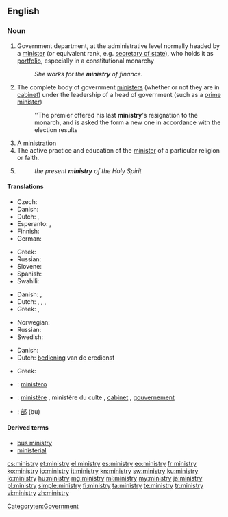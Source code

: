 ==English==

===Noun===
{{wikipedia}}
{{en-noun|ministr|ies}}

# Government department, at the administrative level normally headed by a [[minister]] (or equivalent rank, e.g. [[secretary of state]]), who holds it as [[portfolio]], especially in a constitutional monarchy
#: ''She works for the '''ministry''' of finance.''
# The complete body of government [[minister]]s (whether or not they are in [[cabinet]]) under the leadership of a head of government (such as a [[prime minister]])
#: ''The premier offered his last '''ministry''''s resignation to the monarch, and is asked the form a new one in accordance with the election results
# A [[ministration]]
# The active practice and education of the [[minister]] of a particular religion or faith.
# {{Christianity}} {{rfdef|lang=en|topic=Christianity}}
#: ''the present '''ministry''' of the Holy Spirit''

====Translations====
{{trans-top|government department}}
* Czech: {{t+|cs|ministerstvo|n}}
* Danish: {{t-|da|ministerium|n}}
* Dutch: {{t+|nl|ministerie|n}}, {{t-|nl|departement|n}}
* Esperanto: {{t|eo|ministerio}}, {{t|eo|ministrejo}}
* Finnish: {{t+|fi|ministeriö}}
* German: {{t+|de|Ministerium|n}}
{{trans-mid}}
* Greek: {{t+|el|υπουργείο|n|tr=ypourgeío}}
* Russian: {{t+|ru|министерство|n|tr=ministérstvo}}
* Slovene: {{t-|sl|ministrstvo|n}}
* Spanish: {{t-|es|ministerio|m}}
* Swahili: {{t+|sw|wizara|xs=Swahili}}
{{trans-bottom}}

{{trans-top|complete body of government ministers}}
* Danish: {{t-|da|regering|c}}, {{t-|da|kabinet|n}}
* Dutch: {{t+|nl|ministerie|n}}, {{t+|nl|kabinet|n}}, {{t+|nl|regering}}, {{t+|nl|gouvernement|n}}
* Greek: {{t+|el|υπουργικό συμβούλιο|n|tr=ypourgikó symvoúlio}},  {{t+|el|κυβέρνηση|f|tr=kyvérnisi}}
{{trans-mid}}
* Norwegian: {{t-|no|Kabinett}}
* Russian: {{t+|ru|министерство|n|tr=ministérstvo}}
* Swedish: {{t|sv|Ministär}}
{{trans-bottom}}

{{trans-see|ministration}}
{{trans-top|practice and education of the minister of a particular religion}}
* Danish: {{t-|da|præsteembede|n}}
* Dutch: [[bediening]] van de eredienst
{{trans-mid}}
* Greek: {{t|el|ιερατείο|n|tr=ierateío}}
{{trans-bottom}}

{{checktrans-top}}
* {{ttbc|it}}: [[ministero]] {{m}}
* {{ttbc|fr}}: [[ministère]] {{m}}, ministère du culte {{m}}, [[cabinet]] {{m}}, [[gouvernement]] {{m}}
* {{ttbc|ja}}: [[部]] (bu)
{{trans-bottom}}

====Derived terms====
* [[bus ministry]]
* [[ministerial]]

[[cs:ministry]]
[[et:ministry]]
[[el:ministry]]
[[es:ministry]]
[[eo:ministry]]
[[fr:ministry]]
[[ko:ministry]]
[[io:ministry]]
[[it:ministry]]
[[kn:ministry]]
[[sw:ministry]]
[[ku:ministry]]
[[lo:ministry]]
[[hu:ministry]]
[[mg:ministry]]
[[ml:ministry]]
[[my:ministry]]
[[ja:ministry]]
[[pl:ministry]]
[[simple:ministry]]
[[fi:ministry]]
[[ta:ministry]]
[[te:ministry]]
[[tr:ministry]]
[[vi:ministry]]
[[zh:ministry]]
[[Category:en:Government]]